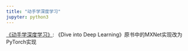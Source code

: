 ---
title: "动手学深度学习"
jupyter: python3
---


[《动手学深度学习》](http://tangshusen.me/Dive-into-DL-PyTorch/#/): 《Dive into Deep Learning》原书中的MXNet实现改为PyTorch实现
